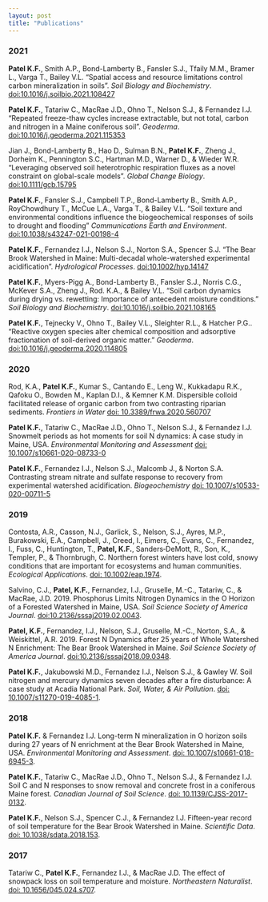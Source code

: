 ```yaml
---
layout: post
title: "Publications"
---
```


### 2021

**Patel K.F.**, Smith A.P., Bond-Lamberty B., Fansler S.J., Tfaily M.M., Bramer L., Varga T., Bailey V.L. "Spatial access and resource limitations control carbon mineralization in soils". *Soil Biology and Biochemistry*. [doi:10.1016/j.soilbio.2021.108427](https://doi.org/10.1016/j.soilbio.2021.108427)


**Patel K.F.**, Tatariw C., MacRae J.D., Ohno T., Nelson S.J., & Fernandez I.J. "Repeated freeze-thaw cycles increase extractable, but not total, carbon and nitrogen in a Maine coniferous soil". *Geoderma*. [doi:10.1016/j.geoderma.2021.115353](https://doi.org/10.1016/j.geoderma.2021.115353)


Jian J., Bond-Lamberty B., Hao D., Sulman B.N., **Patel K.F.**, Zheng J., Dorheim K., Pennington S.C., Hartman M.D., Warner D., & Wieder W.R. "Leveraging observed soil heterotrophic respiration fluxes as a novel constraint on global-scale models". *Global Change Biology*. [doi:10.1111/gcb.15795](https://doi.org/10.1111/gcb.15795)


**Patel K.F.**, Fansler S.J., Campbell T.P., Bond-Lamberty B., Smith A.P., RoyChowdhury T., McCue L.A., Varga T., & Bailey V.L. "Soil texture and environmental conditions influence the biogeochemical responses of soils to drought and flooding" *Communications Earth and Environment*. [doi:10.1038/s43247-021-00198-4](https://doi.org/10.1038/s43247-021-00198-4)


**Patel K.F.**, Fernandez I.J., Nelson S.J., Norton S.A., Spencer S.J. "The Bear Brook Watershed in Maine: Multi-decadal whole-watershed experimental acidification". *Hydrological Processes*. [doi:10.1002/hyp.14147](https://doi.org/10.1002/hyp.14147)


**Patel K.F.**, Myers-Pigg A., Bond-Lamberty B., Fansler S.J., Norris C.G., McKever S.A., Zheng J., Rod. K.A., & Bailey V.L. "Soil carbon dynamics during drying vs. rewetting: Importance of antecedent moisture conditions." *Soil Biology and Biochemistry*. [doi:10.1016/j.soilbio.2021.108165](https://doi.org/10.1016/j.soilbio.2021.108165)


**Patel K.F.**, Tejnecky V., Ohno T., Bailey V.L., Sleighter R.L., & Hatcher P.G.. "Reactive oxygen species alter chemical composition and adsorptive fractionation of soil-derived organic matter." *Geoderma*. [doi:10.1016/j.geoderma.2020.114805](https://doi.org/10.1016/j.geoderma.2020.114805)


### 2020

Rod, K.A., **Patel K.F.**, Kumar S., Cantando E., Leng W., Kukkadapu R.K., Qafoku O., Bowden M., Kaplan D.I., & Kemner K.M. Dispersible colloid facilitated release of organic carbon from two contrasting riparian sediments. *Frontiers in Water* [doi: 10.3389/frwa.2020.560707](https://doi.org/10.3389/frwa.2020.560707)

**Patel K.F.**, Tatariw C., MacRae J.D., Ohno T., Nelson S.J., & Fernandez I.J. Snowmelt periods as hot moments for soil N dynamics: A case study in Maine, USA. *Environmental Monitoring and Assessment* [doi: 10.1007/s10661-020-08733-0](https://doi.org/10.1007/s10661-020-08733-0)

**Patel K.F.**, Fernandez I.J., Nelson S.J., Malcomb J., & Norton S.A. Contrasting stream nitrate and sulfate response to recovery from experimental watershed acidification. *Biogeochemistry* [doi: 10.1007/s10533-020-00711-5](https://doi.org/10.1007/s10533-020-00711-5)



### 2019	

Contosta, A.R., Casson, N.J., Garlick, S., Nelson, S.J., Ayres, M.P., Burakowski, E.A., Campbell, J., Creed, I., Eimers, C., Evans, C., Fernandez, I., Fuss, C., Huntington, T., **Patel, K.F.**, Sanders‐DeMott, R., Son, K., Templer, P., & Thornbrugh, C. Northern forest winters have lost cold, snowy conditions that are important for ecosystems and human communities. *Ecological Applications*. [doi: 10.1002/eap.1974](https://doi.org/10.1002/eap.1974).

Salvino, C.J., **Patel, K.F.**, Fernandez, I.J., Gruselle, M.-C., Tatariw, C., & MacRae, J.D. 2019. Phosphorus Limits Nitrogen Dynamics in the O Horizon of a Forested Watershed in Maine, USA. *Soil Science Society of America Journal*. [doi:10.2136/sssaj2019.02.0043](https://doi.org/10.2136/sssaj2019.02.0043).


**Patel, K.F.**, Fernandez, I.J., Nelson, S.J., Gruselle, M.-C., Norton, S.A., & Weiskittel, A.R. 2019. Forest N Dynamics after 25 years of Whole Watershed N Enrichment: The Bear Brook Watershed in Maine. *Soil Science Society of America Journal*. [doi:10.2136/sssaj2018.09.0348](https://doi.org/10.2136/sssaj2018.09.0348).


**Patel K.F.**, Jakubowski M.D., Fernandez I.J., Nelson S.J., & Gawley W. Soil nitrogen and mercury dynamics seven decades after a fire disturbance: A case study at Acadia National Park. *Soil, Water, & Air Pollution*. [doi: 10.1007/s11270-019-4085-1](https://doi.org/10.1007/s11270-019-4085-1).


### 2018		

**Patel K.F.** & Fernandez I.J. Long-term N mineralization in O horizon soils during 27 years of N enrichment at the Bear Brook Watershed in Maine, USA. *Environmental Monitoring and Assessment*. [doi: 10.1007/s10661-018-6945-3](https://doi.org/10.1007/s10661-018-6945-3).

**Patel K.F.**, Tatariw C., MacRae J.D., Ohno T., Nelson S.J., & Fernandez I.J. Soil C and N responses to snow removal and concrete frost in a coniferous Maine forest. *Canadian Journal of Soil Science*. [doi: 10.1139/CJSS-2017-0132](https://doi.org/10.1139/CJSS-2017-0132).

**Patel K.F.**, Nelson S.J., Spencer C.J., & Fernandez I.J. Fifteen-year record of soil temperature for the Bear Brook Watershed in Maine. *Scientific Data*. [doi: 10.1038/sdata.2018.153](https://doi.org/10.1038/sdata.2018.153).

### 2017

Tatariw C., **Patel K.F.**, Fernandez I.J., & MacRae J.D. The effect of snowpack loss on soil temperature and moisture. *Northeastern Naturalist*. [doi: 10.1656/045.024.s707](https://doi.org/10.1656/045.024.s707).

